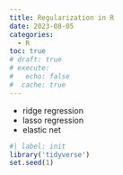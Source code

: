 ```yaml
---
title: Regularization in R
date: 2023-08-05
categories:
  - R
toc: true
# draft: true
# execute: 
#   echo: false
#  cache: true
---
```


* ridge regression
* lasso regression
* elastic net

```r
#| label: init
library('tidyverse')
set.seed(1)
```
